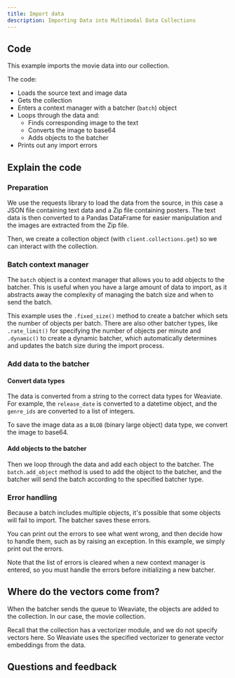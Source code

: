 ```yaml
---
title: Import data
description: Importing Data into Multimodal Data Collections
---
```



## <i class="fa-solid fa-code"></i> Code

This example imports the movie data into our collection.

<FilteredTextBlock
  text={PyCode}
  startMarker="# BatchImportData"
  endMarker="# END BatchImportData"
  language="py"
/>

The code:
- Loads the source text and image data
- Gets the collection
- Enters a context manager with a batcher (`batch`) object
- Loops through the data and:
    - Finds corresponding image to the text
    - Converts the image to base64
    - Adds objects to the batcher
- Prints out any import errors

## <i class="fa-solid fa-chalkboard"></i> Explain the code

### <i class="fa-solid fa-chalkboard"></i> Preparation

We use the requests library to load the data from the source, in this case a JSON file containing text data and a Zip file containing posters. The text data is then converted to a Pandas DataFrame for easier manipulation and the images are extracted from the Zip file.

Then, we create a collection object (with `client.collections.get`) so we can interact with the collection.

### <i class="fa-solid fa-chalkboard"></i> Batch context manager

The `batch` object is a context manager that allows you to add objects to the batcher. This is useful when you have a large amount of data to import, as it abstracts away the complexity of managing the batch size and when to send the batch.

<FilteredTextBlock
  text={PyCode}
  startMarker="# Enter context manager"
  endMarker="# Loop through the data"
  language="py"
/>

This example uses the `.fixed_size()` method to create a batcher which sets the number of objects per batch. There are also other batcher types, like `.rate_limit()` for specifying the number of objects per minute and `.dynamic()` to create a dynamic batcher, which automatically determines and updates the batch size during the import process.

### <i class="fa-solid fa-chalkboard"></i> Add data to the batcher

#### Convert data types

The data is converted from a string to the correct data types for Weaviate. For example, the `release_date` is converted to a datetime object, and the `genre_ids` are converted to a list of integers.

<FilteredTextBlock
  text={PyCode}
  startMarker="# Convert data types"
  endMarker="# Convert image to base64"
  language="py"
/>

To save the image data as a `BLOB` (binary large object) data type, we convert the image to base64.

<FilteredTextBlock
  text={PyCode}
  startMarker="# Convert image to base64"
  endMarker="# Build the object payload"
  language="py"
/>

#### Add objects to the batcher

Then we loop through the data and add each object to the batcher. The `batch.add_object` method is used to add the object to the batcher, and the batcher will send the batch according to the specified batcher type.

<FilteredTextBlock
  text={PyCode}
  startMarker="# Build the object payload"
  endMarker="# Batcher automatically sends batches"
  language="py"
/>

### <i class="fa-solid fa-chalkboard"></i> Error handling

Because a batch includes multiple objects, it's possible that some objects will fail to import. The batcher saves these errors.

You can print out the errors to see what went wrong, and then decide how to handle them, such as by raising an exception. In this example, we simply print out the errors.

<FilteredTextBlock
  text={PyCode}
  startMarker="# Check for failed objects"
  endMarker="finally"
  language="py"
/>

Note that the list of errors is cleared when a new context manager is entered, so you must handle the errors before initializing a new batcher.

## <i class="fa-solid fa-square-chevron-right"></i> Where do the vectors come from?

When the batcher sends the queue to Weaviate, the objects are added to the collection. In our case, the movie collection.

Recall that the collection has a vectorizer module, and we do not specify vectors here. So Weaviate uses the specified vectorizer to generate vector embeddings from the data.

## Questions and feedback


<DocsFeedback/>
